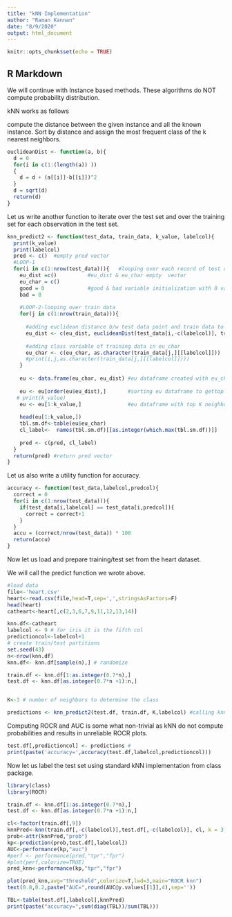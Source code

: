 ```yaml
---
title: "kNN Implementation"
author: "Raman Kannan"
date: "8/9/2020"
output: html_document
---
```


```r
knitr::opts_chunk$set(echo = TRUE)
```

## R Markdown

We will continue with Instance based methods. These algorithms do NOT compute
probability distribution.

kNN works as follows

compute the distance between the given instance and all the known instance.
Sort by distance and assign the most frequent class of the k nearest neighbors.


```r
euclideanDist <- function(a, b){
  d = 0
  for(i in c(1:(length(a)) ))
  {
    d = d + (a[[i]]-b[[i]])^2
  }
  d = sqrt(d)
  return(d)
}
```
Let us write another function to iterate over the test set 
and over the training set for each observation in the test set.
```r
knn_predict2 <- function(test_data, train_data, k_value, labelcol){
  print(k_value)
  print(labelcol)
  pred <- c()  #empty pred vector 
  #LOOP-1
  for(i in c(1:nrow(test_data))){   #looping over each record of test data
    eu_dist =c()          #eu_dist & eu_char empty  vector
    eu_char = c()
    good = 0              #good & bad variable initialization with 0 value
    bad = 0
    
    #LOOP-2-looping over train data 
    for(j in c(1:nrow(train_data))){
      
      #adding euclidean distance b/w test data point and train data to eu_dist vector
      eu_dist <- c(eu_dist, euclideanDist(test_data[i,-c(labelcol)], train_data[j,-c(labelcol)]))
      
      #adding class variable of training data in eu_char
      eu_char <- c(eu_char, as.character(train_data[j,][[labelcol]]))
      #print(i,j,as.character(train_data[j,][[labelcol]])))
    }
    
    eu <- data.frame(eu_char, eu_dist) #eu dataframe created with eu_char & eu_dist columns
    
    eu <- eu[order(eu$eu_dist),]       #sorting eu dataframe to gettop K neighbors
   # print(k_value)
    eu <- eu[1:k_value,]               #eu dataframe with top K neighbors
    
    head(eu[1:k_value,])
    tbl.sm.df<-table(eu$eu_char)
    cl_label<-  names(tbl.sm.df)[[as.integer(which.max(tbl.sm.df))]]
    
    pred <- c(pred, cl_label)
  }
  return(pred) #return pred vector
}

```
Let us also write a utility function for accuracy.
```r
accuracy <- function(test_data,labelcol,predcol){
  correct = 0
  for(i in c(1:nrow(test_data))){
    if(test_data[i,labelcol] == test_data[i,predcol]){ 
      correct = correct+1
    }
  }
  accu = (correct/nrow(test_data)) * 100  
  return(accu)
}
```
Now let us load and prepare training/test set from the heart dataset.

We will call the predict function we wrote above.
```r
#load data
file<-'heart.csv'
heart<-read.csv(file,head=T,sep=',',stringsAsFactors=F)
head(heart)
catheart<-heart[,c(2,3,6,7,9,11,12,13,14)]

knn.df<-catheart
labelcol <- 9 # for iris it is the fifth col 
predictioncol<-labelcol+1
# create train/test partitions
set.seed(43)
n<-nrow(knn.df)
knn.df<- knn.df[sample(n),] # randomize

train.df <- knn.df[1:as.integer(0.7*n),]
test.df <- knn.df[as.integer(0.7*n +1):n,]


K<-3 # number of neighbors to determine the class

predictions <- knn_predict2(test.df, train.df, K,labelcol) #calling knn_predict()

```
Computing ROCR and AUC is some what non-trivial as kNN do not compute probabilities
and results in unreliable ROCR plots.
```r
test.df[,predictioncol] <- predictions #
print(paste('accuracy=',accuracy(test.df,labelcol,predictioncol)))
```
Now let us label the test set using standard kNN implementation from class
package.
```r
library(class)
library(ROCR)

train.df <- knn.df[1:as.integer(0.7*n),]
test.df <- knn.df[as.integer(0.7*n +1):n,]

cl<-factor(train.df[,9])
knnPred<-knn(train.df[,-c(labelcol)],test.df[,-c(labelcol)], cl, k = 3, prob=TRUE)
prob<-attr(knnPred,"prob")
kp<-prediction(prob,test.df[,labelcol])
AUC<-performance(kp,"auc")
#perf <- performance(pred,"tpr","fpr")
#plot(perf,colorize=TRUE)
pred_knn<-performance(kp,"tpr","fpr")
```
```r
plot(pred_knn,avg="threshold",colorize=T,lwd=3,main="ROCR knn")
text(0.8,0.2,paste("AUC=",round(AUC@y.values[[1]],4),sep=''))
```
```r
TBL<-table(test.df[,labelcol],knnPred)
print(paste("accuracy=",sum(diag(TBL))/sum(TBL)))
```

